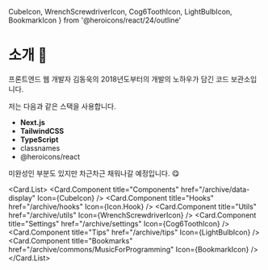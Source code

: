   CubeIcon,
  WrenchScrewdriverIcon,
  Cog6ToothIcon,
  LightBulbIcon,
  BookmarkIcon
} from '@heroicons/react/24/outline'

# 소개 👋

프론트엔드 웹 개발자 김동욱의 2018년도부터의 개발의 노하우가 담긴 코드 보관소입니다.

저는 다음과 같은 스택을 사용합니다.

- **Next.js**
- **TailwindCSS**
- **TypeScript**
- classnames
- @heroicons/react

미완성인 부분도 있지만 차근차근 채워나갈 예정입니다. 😋

<Card.List>
  <Card.Component
    title="Components"
    href="/archive/data-display"
    Icon={CubeIcon}
  />
  <Card.Component title="Hooks" href="/archive/hooks" Icon={Icon.Hook} />
  <Card.Component
    title="Utils"
    href="/archive/utils"
    Icon={WrenchScrewdriverIcon}
  />
  <Card.Component
    title="Settings"
    href="/archive/settings"
    Icon={Cog6ToothIcon}
  />
  <Card.Component title="Tips" href="/archive/tips" Icon={LightBulbIcon} />
  <Card.Component
    title="Bookmarks"
    href="/archive/commons/MusicForProgramming"
    Icon={BookmarkIcon}
  />
</Card.List>

<Comment />
